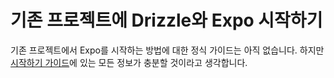 

<Breadcrumbs/>

# 기존 프로젝트에 Drizzle와 Expo 시작하기

기존 프로젝트에서 Expo를 시작하는 방법에 대한 정식 가이드는 아직 없습니다. 하지만 [시작하기 가이드](/docs/get-started/expo-new)에 있는 모든 정보가 충분할 것이라고 생각합니다.


